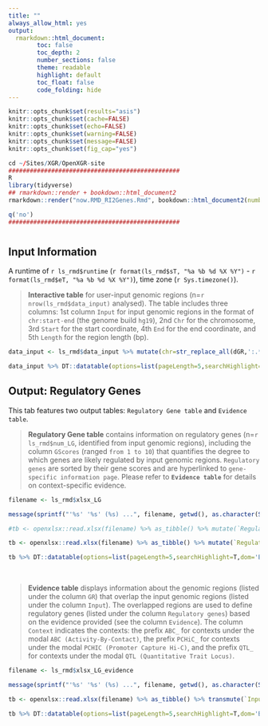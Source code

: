 ```yaml
---
title: ""
always_allow_html: yes
output:
  rmarkdown::html_document:
        toc: false
        toc_depth: 2
        number_sections: false
        theme: readable
        highlight: default
        toc_float: false
        code_folding: hide
---
```


```r
knitr::opts_chunk$set(results="asis")
knitr::opts_chunk$set(cache=FALSE)
knitr::opts_chunk$set(echo=FALSE)
knitr::opts_chunk$set(warning=FALSE)
knitr::opts_chunk$set(message=FALSE)
knitr::opts_chunk$set(fig_cap="yes")
```

```r
cd ~/Sites/XGR/OpenXGR-site
################################################
R
library(tidyverse)
## rmarkdown::render + bookdown::html_document2
rmarkdown::render("now.RMD_RI2Genes.Rmd", bookdown::html_document2(number_sections=F,theme=c("readable","united")[2], hightlight="default"), output_dir="/Users/hfang/Sites/XGR/OpenXGR-site/app/examples")

q('no')
################################################
```


# {.tabset .tabset-fade}


## **Input Information**
A runtime of ``r ls_rmd$runtime`` (``r format(ls_rmd$sT, "%a %b %d %X %Y")`` - ``r format(ls_rmd$eT, "%a %b %d %X %Y")``), time zone (``r Sys.timezone()``).

> **Interactive table** for user-input genomic regions (n=``r nrow(ls_rmd$data_input)`` analysed). The table includes three columns: 1st column `Input` for input genomic regions in the format of `chr:start-end` (the genome build `hg19`), 2nd `Chr` for the chromosome, 3rd `Start` for the start coordinate, 4th `End` for the end coordinate, and 5th `Length` for the region length (bp).

```r
data_input <- ls_rmd$data_input %>% mutate(chr=str_replace_all(dGR,':.*',''), start=str_replace_all(dGR,'.*:|-.*',''), end=str_replace_all(dGR,'.*-','')) %>% transmute(`Input`=dGR, Chromosome=chr, Start=start, End=end, Length=as.numeric(end)-as.numeric(start) + 1)

data_input %>% DT::datatable(options=list(pageLength=5,searchHighlight=T,dom='Bfrtip',buttons=c('csv','copy'), dom='t',scrollX=T), style='default', caption="", rownames=FALSE, escape=F, extensions=c('Buttons'))
```


## **Output: Regulatory Genes**
This tab features two output tables: `Regulatory Gene table` and `Evidence table`.

> **Regulatory Gene table** contains information on regulatory genes (n=``r ls_rmd$num_LG``, identified from input genomic regions), including the column `GScores` (ranged `from 1 to 10`) that quantifies the degree to which genes are likely regulated by input genomic regions. `Regulatory genes` are sorted by their gene scores and are hyperlinked to `gene-specific information page`. Please refer to **`Evidence table`** for details on context-specific evidence.

```r
filename <- ls_rmd$xlsx_LG

message(sprintf("'%s' '%s' (%s) ...", filename, getwd(), as.character(Sys.time())), appendLF=TRUE)

#tb <- openxlsx::read.xlsx(filename) %>% as_tibble() %>% mutate(`Regulatory genes`=sprintf("<a href='http://127.0.0.1:3080/OpenRI/gene/%s' target='%s'>%s</a>", Gene, Gene, Gene)) %>% transmute(`Regulatory genes`, GScores=signif(GScore,digits=4), Description)

tb <- openxlsx::read.xlsx(filename) %>% as_tibble() %>% mutate(`Regulatory genes`=sprintf("<a href='%sOpenRI/gene/%s' target='%s'>%s</a>", ls_rmd$host_port, Gene, Gene, Gene)) %>% transmute(`Regulatory genes`, GScores=signif(GScore,digits=4), Description)

tb %>% DT::datatable(options=list(pageLength=5,searchHighlight=T,dom='Bfrtip',buttons=c('csv','copy'), dom='t',scrollX=T), style='default', caption="", rownames=FALSE, escape=F, extensions=c('Buttons'))
```

<br>

> **Evidence table** displays information about the genomic regions (listed under the column `GR`) that overlap the input genomic regions (listed under the column `Input`). The overlapped regions are used to define regulatory genes (listed under the column `Regulatory genes`) based on the evidence provided (see the column `Evidence`). The column `Context` indicates the contexts: the prefix `ABC_` for contexts under the modal `ABC (Activity-By-Contact)`, the prefix `PCHiC_` for contexts under the modal `PCHIC (Promoter Capture Hi-C)`, and the prefix `QTL_` for contexts under the modal `QTL (Quantitative Trait Locus)`.

```r
filename <- ls_rmd$xlsx_LG_evidence

message(sprintf("'%s' '%s' (%s) ...", filename, getwd(), as.character(Sys.time())), appendLF=TRUE)

tb <- openxlsx::read.xlsx(filename) %>% as_tibble() %>% transmute(`Input`=dGR, GR, `Regulatory genes`=Gene, Context)

tb %>% DT::datatable(options=list(pageLength=5,searchHighlight=T,dom='Bfrtip',buttons=c('csv','copy'), dom='t',scrollX=T), style='default', caption="", rownames=FALSE, escape=F, extensions=c('Buttons'))
```
